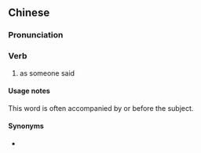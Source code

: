 {{also|话斋}}
==Chinese==
{{zh-forms|s=话斋}}

===Pronunciation===
{{zh-pron
|c=waa6 zaai1
|ca=zh-yue-話齋.ogg
|cat=v
}}

===Verb===
{{zh-verb}}

# {{lb|zh|Cantonese}} as someone said
#: {{zh-x|阿媽 話齋|as Mom said|C}}
#: {{zh-x|學 佢 話齋|as he said|C}}
#: {{zh-x|正如 先生 話齋|as the teacher said|C}}

====Usage notes====
This word is often accompanied by {{zh-l|學|hok6}} or {{zh-l|正如|zing3 jyu4}} before the subject.

====Synonyms====
* {{zh-l|話事偈}}